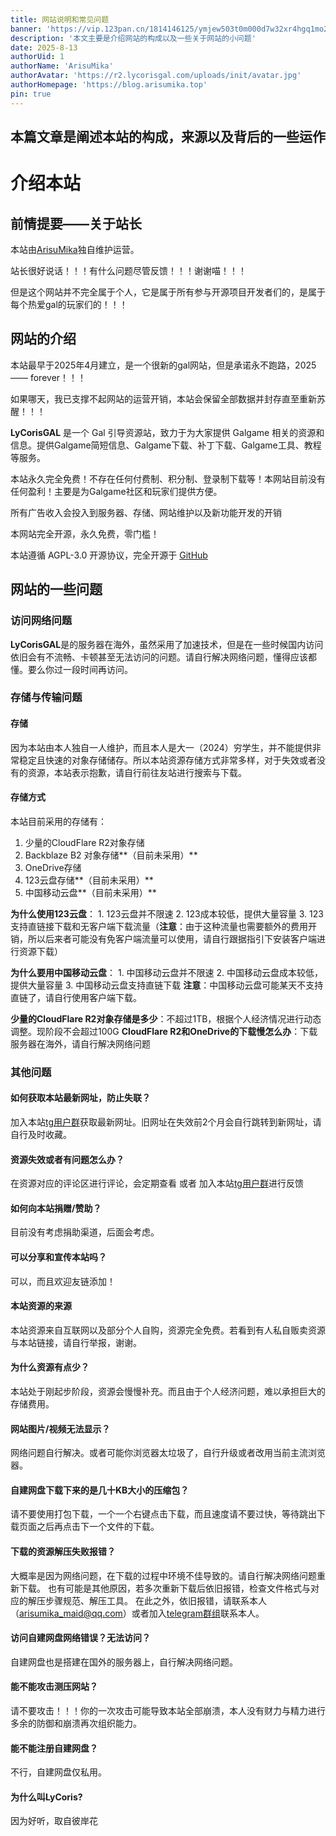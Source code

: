 ```yaml
---
title: 网站说明和常见问题
banner: 'https://vip.123pan.cn/1814146125/ymjew503t0m000d7w32xr4hgq1mo2s5pDIYPAdexAqevAGx1Aqav.webp'
description: '本文主要是介绍网站的构成以及一些关于网站的小问题'
date: 2025-8-13
authorUid: 1
authorName: 'ArisuMika'
authorAvatar: 'https://r2.lycorisgal.com/uploads/init/avatar.jpg'
authorHomepage: 'https://blog.arisumika.top'
pin: true
---
```

**本篇文章是阐述本站的构成，来源以及背后的一些运作**
---
# 介绍本站
## 前情提要——关于站长
本站由[ArisuMika](https://blog.arisumika.top/)独自维护运营。

站长很好说话！！！有什么问题尽管反馈！！！谢谢喵！！！

但是这个网站并不完全属于个人，它是属于所有参与开源项目开发者们的，是属于每个热爱gal的玩家们的！！！
## 网站的介绍
本站最早于2025年4月建立，是一个很新的gal网站，但是承诺永不跑路，2025 —— forever！！！

如果哪天，我已支撑不起网站的运营开销，本站会保留全部数据并封存直至重新苏醒！！！

**LyCorisGAL** 是一个 Gal 引导资源站，致力于为大家提供 Galgame 相关的资源和信息。提供Galgame简短信息、Galgame下载、补丁下载、Galgame工具、教程等服务。

本站永久完全免费！不存在任何付费制、积分制、登录制下载等！本网站目前没有任何盈利！主要是为Galgame社区和玩家们提供方便。

所有广告收入会投入到服务器、存储、网站维护以及新功能开发的开销

本网站完全开源，永久免费，零门槛！

本站遵循 AGPL-3.0 开源协议，完全开源于 [GitHub](https://github.com/ArisuMika520/kun-lycorisgal-next)

## 网站的一些问题
### 访问网络问题
**LyCorisGAL**是的服务器在海外，虽然采用了加速技术，但是在一些时候国内访问依旧会有不流畅、卡顿甚至无法访问的问题。请自行解决网络问题，懂得应该都懂。要么你过一段时间再访问。
### 存储与传输问题
#### 存储
因为本站由本人独自一人维护，而且本人是大一（2024）穷学生，并不能提供非常稳定且快速的对象存储储存。所以本站资源存储方式非常多样，对于失效或者没有的资源，本站表示抱歉，请自行前往友站进行搜索与下载。
#### 存储方式
本站目前采用的存储有：
1. 少量的CloudFlare R2对象存储
2. Backblaze B2 对象存储**（目前未采用）**
3. OneDrive存储
4. 123云盘存储**（目前未采用）**
5. 中国移动云盘**（目前未采用）**

**为什么使用123云盘**：
    1. 123云盘并不限速
    2. 123成本较低，提供大量容量
    3. 123支持直链接下载和无客户端下载流量（**注意**：由于这种流量也需要额外的费用开销，所以后来者可能没有免客户端流量可以使用，请自行跟据指引下安装客户端进行资源下载）

**为什么要用中国移动云盘**：
    1. 中国移动云盘并不限速
    2. 中国移动云盘成本较低，提供大量容量
    3. 中国移动云盘支持直链下载
    **注意**：中国移动云盘可能某天不支持直链了，请自行使用客户端下载。

**少量的CloudFlare R2对象存储是多少**：不超过1TB，根据个人经济情况进行动态调整。现阶段不会超过100G
**CloudFlare R2和OneDrive的下载慢怎么办**：下载服务器在海外，请自行解决网络问题
### 其他问题
#### 如何获取本站最新网址，防止失联？
加入本站[tg用户群](https://t.me/+ioJWpgAWp8BhODJl)获取最新网址。旧网址在失效前2个月会自行跳转到新网址，请自行及时收藏。
#### 资源失效或者有问题怎么办？
在资源对应的评论区进行评论，会定期查看 或者 加入本站[tg用户群](https://t.me/+ioJWpgAWp8BhODJl)进行反馈
#### 如何向本站捐赠/赞助？
目前没有考虑捐助渠道，后面会考虑。
#### 可以分享和宣传本站吗？
可以，而且欢迎友链添加！
#### 本站资源的来源
本站资源来自互联网以及部分个人自购，资源完全免费。若看到有人私自贩卖资源与本站链接，请自行举报，谢谢。
#### 为什么资源有点少？
本站处于刚起步阶段，资源会慢慢补充。而且由于个人经济问题，难以承担巨大的存储费用。
#### 网站图片/视频无法显示？
网络问题自行解决。或者可能你浏览器太垃圾了，自行升级或者改用当前主流浏览器。
#### 自建网盘下载下来的是几十KB大小的压缩包？
请不要使用打包下载，一个一个右键点击下载，而且速度请不要过快，等待跳出下载页面之后再点击下一个文件的下载。
#### 下载的资源解压失败报错？
大概率是因为网络问题，在下载的过程中环境不佳导致的。请自行解决网络问题重新下载。
也有可能是其他原因，若多次重新下载后依旧报错，检查文件格式与对应的解压步骤规范、解压工具。
在此之外，依旧报错，请联系本人（arisumika_maid@qq.com）或者加入[telegram群组](https://t.me/+ioJWpgAWp8BhODJl)联系本人。
#### 访问自建网盘网络错误？无法访问？
自建网盘也是搭建在国外的服务器上，自行解决网络问题。
#### 能不能攻击测压网站？
请不要攻击！！！你的一次攻击可能导致本站全部崩溃，本人没有财力与精力进行多余的防御和崩溃再次组织能力。
#### 能不能注册自建网盘？
不行，自建网盘仅私用。
#### 为什么叫LyCoris?
因为好听，取自彼岸花